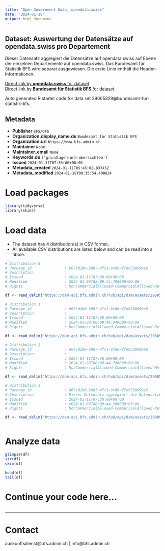 ```yaml
---
title: "Open Government Data, opendata.swiss"
date: "2024-01-19"
output: html_document
---
```


## Dataset: Auswertung der Datensätze auf opendata.swiss pro Departement

Dieser Datensatz aggregiert die Datensätze auf opendata.swiss auf Ebene der einzelnen Departemente auf opendata.swiss. Das Bundesamt für Statistik BFS wird separat ausgewiesen. Die erste Linie enthält die Header-Informationen.

[Direct link by **opendata.swiss** for dataset](https://opendata.swiss/de/dataset/auswertung-der-datensatze-auf-opendata-swiss-pro-departement1)<br>
[Direct link by **Bundesamt für Statistik BFS** for dataset](https://www.bfs.admin.ch/asset/de/ts-d-00.02-OGD-02)

Auto generated R starter code for data set 29605829@bundesamt-fur-statistik-bfs.

## Metadata

- **Publisher** `BFS/OFS`
- **Organization.display_name.de** `Bundesamt für Statistik BFS`
- **Organization.url** `https://www.bfs.admin.ch`
- **Maintainer** `None`
- **Maintainer_email** `None`
- **Keywords.de** `['grundlagen-und-ubersichten']`
- **Issued** `2024-01-11T07:30:00+00:00`
- **Metadata_created** `2024-01-11T09:45:02.837452`
- **Metadata_modified** `2024-01-18T09:35:54.400824`


# Load packages

```r

library(tidyverse)
library(skimr)

```

# Load data

-   The dataset has 4 distribution(s) in CSV format.
-   All available CSV distributions are listed below and can be read into a tibble.

```r

# Distribution 0
# Package_id               : 667cd1b0-b987-4fc1-8c66-f7e6330699e6
# Description              : 
# Issued                   : 2024-01-11T07:30:00+00:00
# Modified                 : 2024-01-09T08:09:44.790000+00:00
# Rights                   : NonCommercialAllowed-CommercialAllowed-ReferenceNotRequired

df <- read_delim('https://dam-api.bfs.admin.ch/hub/api/dam/assets/29605843/master')

# Distribution 1
# Package_id               : 667cd1b0-b987-4fc1-8c66-f7e6330699e6
# Description              : 
# Issued                   : 2024-01-11T07:30:00+00:00
# Modified                 : 2024-01-09T08:09:44.949000+00:00
# Rights                   : NonCommercialAllowed-CommercialAllowed-ReferenceNotRequired

df <- read_delim('https://dam-api.bfs.admin.ch/hub/api/dam/assets/29605846/master')

# Distribution 2
# Package_id               : 667cd1b0-b987-4fc1-8c66-f7e6330699e6
# Description              : 
# Issued                   : 2024-01-11T07:30:00+00:00
# Modified                 : 2024-01-09T08:09:44.796000+00:00
# Rights                   : NonCommercialAllowed-CommercialAllowed-ReferenceNotRequired

df <- read_delim('https://dam-api.bfs.admin.ch/hub/api/dam/assets/29605851/master')

# Distribution 3
# Package_id               : 667cd1b0-b987-4fc1-8c66-f7e6330699e6
# Description              : Dieser Datensatz aggregiert die Datensätze auf opendata.swiss auf Ebene der einzelnen Departemente auf opendata.swiss. Das Bundesamt für Statistik BFS wird separat ausgewiesen. Die erste Linie enthält die Header-Informationen.
# Issued                   : 2024-01-11T07:30:00+00:00
# Modified                 : 2024-01-09T08:09:44.396000+00:00
# Rights                   : NonCommercialAllowed-CommercialAllowed-ReferenceNotRequired

df <- read_delim('https://dam-api.bfs.admin.ch/hub/api/dam/assets/29605837/master')



```

# Analyze data

```r

glimpse(df)
str(df)
skim(df)

head(df)
tail(df)

```

# Continue your code here...

```r

```

------------------------------------------------------------------------

# Contact

auskunftsdienst@bfs.admin.ch | info@bfs.admin.ch
